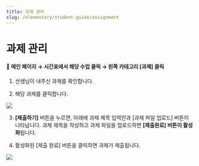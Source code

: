 ```yaml
---
title: 과제 관리
slug: /elementary/student-guide/assignment
---
```



# 과제 관리

#### 📍 메인 페이지 → 시간표에서 해당 수업 클릭 → 왼쪽 카테고리 [과제] 클릭

1. 선생님이 내주신 과제를 확인합니다.

2. 해당 과제를 클릭합니다.

<Image src="/img/kr/elementary/student/08-01.jpg" size="lg" />

3. **[제출하기]** 버튼을 누르면, 아래에 과제 제목 입력란과 [과제 파일 업로드] 버튼이 나타납니다. 과제 제목을 작성하고 과제 파일을 업로드하면 **[제출완료] 버튼이 활성화**됩니다.

4. 활성화된 [제출 완료] 버튼을 클릭하면 과제가 제출됩니다.

<Image src="/img/kr/elementary/student/08-02.jpg" size="lg" />
